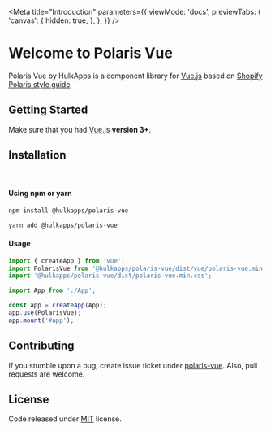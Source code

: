 
<Meta
    title="Introduction"
    parameters={{
        viewMode: 'docs',
        previewTabs: {
            'canvas': {
                hidden: true,
            },
        },
    }}
/>

# Welcome to Polaris Vue

Polaris Vue by HulkApps is a component library for [Vue.js](https://vuejs.org/) based on
[Shopify Polaris style guide](https://polaris.shopify.com/).
<br />

## Getting Started

Make sure that you had [Vue.js](https://vuejs.org/) **version 3+**.

## Installation
<br/>

#### Using npm or yarn
```bash
npm install @hulkapps/polaris-vue
```

```bash
yarn add @hulkapps/polaris-vue
```

#### Usage

```javascript
import { createApp } from 'vue';
import PolarisVue from '@hulkapps/polaris-vue/dist/vue/polaris-vue.min.js';
import '@hulkapps/polaris-vue/dist/polaris-vue.min.css';

import App from './App';

const app = createApp(App);
app.use(PolarisVue);
app.mount('#app');
```

## Contributing

If you stumble upon a bug, create issue ticket under [polaris-vue](https://github.com/hulkapps/polaris-vue). Also, pull requests are welcome.

## License

Code released under [MIT](https://github.com/HulkApps/polaris-vue/blob/master/LICENSE) license.

